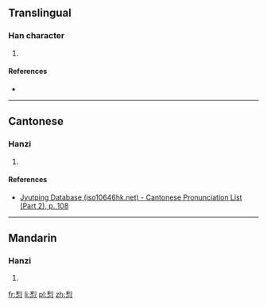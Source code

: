 ==Translingual==

===Han character===
{{Han char|rn=61|rad=心|as=07|sn=11|four=|canj=HNP,XHNP|ids=⿱利心}}

# {{defn|Han|sort=心07}}

====References====
* {{Han ref|kx=0388.140|dkj=10688|hdz=42300.120|uh=60A1|ud=24737}}

----

==Cantonese==

===Hanzi===
{{yue-hanzi|jyut=lei4|y=lei4}}

# {{defn|lang=yue|sort=心07}}

====References====
* [http://www.iso10646hk.net/jp/document/download.jsp Jyutping Database (iso10646hk.net) - Cantonese Pronunciation List (Part 2), p. 108]

----

==Mandarin==

===Hanzi===
{{cmn-hanzi|pin=[[lí]] ([[li2]])|wg=li<sup>2</sup>}}

# {{defn|lang=cmn|sort=心07}}

[[fr:悡]]
[[li:悡]]
[[pl:悡]]
[[zh:悡]]